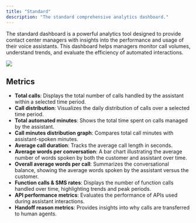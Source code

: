 ```yaml
---
title: "Standard"
description: "The standard comprehensive analytics dashboard."
---
```


The standard dashboard is a powerful analytics tool designed to provide contact center managers with insights into the performance and usage of their voice assistants. This dashboard helps managers monitor call volumes, understand trends, and evaluate the efficiency of automated interactions.

   <Frame>
     <img src="/images/main-dashboard.png"/>
   </Frame>

## Metrics
- **Total calls**: Displays the total number of calls handled by the assistant within a selected time period.
- **Call distribution**: Visualizes the daily distribution of calls over a selected time period.
- **Total automated minutes**: Shows the total time spent on calls managed by the assistant.
- **Call minutes distribution graph**: Compares total call minutes with assistant-spoken minutes.
- **Average call duration**: Tracks the average call length in seconds.
- **Average words per conversation**: A bar chart illustrating the average number of words spoken by both the customer and assistant over time.
- **Overall average words per call**: Summarizes the conversational balance, showing the average words spoken by the assistant versus the customer.
- **Function calls & SMS rates**: Displays the number of function calls handled over time, highlighting trends and peak periods.
- **API performance metrics**: Evaluates the performance of APIs used during assistant interactions.
- **Handoff reason metrics**: Provides insights into why calls are transferred to human agents.
